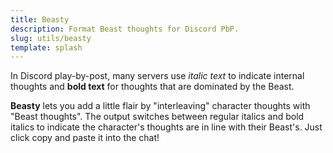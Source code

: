 ```yaml
---
title: Beasty
description: Format Beast thoughts for Discord PbP.
slug: utils/beasty
template: splash
---
```



In Discord play-by-post, many servers use *italic text* to indicate internal thoughts and **bold text** for thoughts that are dominated by the Beast.

**Beasty** lets you add a little flair by "interleaving" character thoughts with "Beast thoughts". The output switches between regular italics and bold italics to indicate the character's thoughts are in line with their Beast's.
Just click copy and paste it into the chat!

<Beasty client:load />
